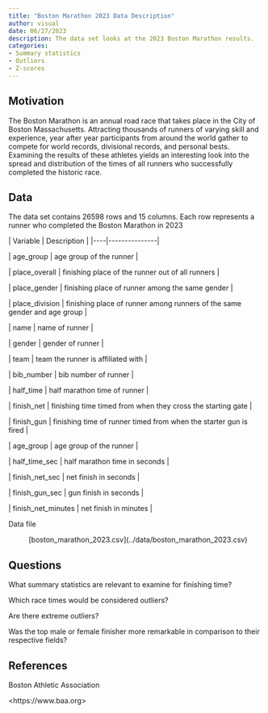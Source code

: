 ```yaml
---
title: "Boston Marathon 2023 Data Description"
author: visual
date: 06/27/2023
description: The data set looks at the 2023 Boston Marathon results.
categories: 
- Summary statistics
- Outliers
- Z-scores
---
```


## Motivation

The Boston Marathon is an annual road race that takes place in the City of Boston Massachusetts. Attracting thousands of runners of varying skill and experience, year after year participants from around the world gather to compete for world records, divisional records, and personal bests. Examining the results of these athletes yields an interesting look into the spread and distribution of the times of all runners who successfully completed the historic race.

## Data

The data set contains 26598 rows and 15 columns. Each row represents a runner who completed the Boston Marathon in 2023

\| Variable \| Description \| \|\-\-\--\|\-\-\-\-\-\-\-\-\-\-\-\-\-\--\|

\| age_group \| age group of the runner \|

\| place_overall \| finishing place of the runner out of all runners \|

\| place_gender \| finishing place of runner among the same gender \|

\| place_division \| finishing place of runner among runners of the same gender and age group \|

\| name \| name of runner \|

\| gender \| gender of runner \|

\| team \| team the runner is affiliated with \|

\| bib_number \| bib number of runner \|

\| half_time \| half marathon time of runner \|

\| finish_net \| finishing time timed from when they cross the starting gate \|

\| finish_gun \| finishing time of runner timed from when the starter gun is fired \|

\| age_group \| age group of the runner \|

\| half_time_sec \| half marathon time in seconds \|

\| finish_net_sec \| net finish in seconds \|

\| finish_gun_sec \| gun finish in seconds \|

\| finish_net_minutes \| net finish in minutes \|

Data file

:   \[boston_marathon_2023.csv\](../data/boston_marathon_2023.csv)

## Questions

What summary statistics are relevant to examine for finishing time?

Which race times would be considered outliers?

Are there extreme outliers?

Was the top male or female finisher more remarkable in comparison to their respective fields?

## References

Boston Athletic Association

\<https://www.baa.org\>
